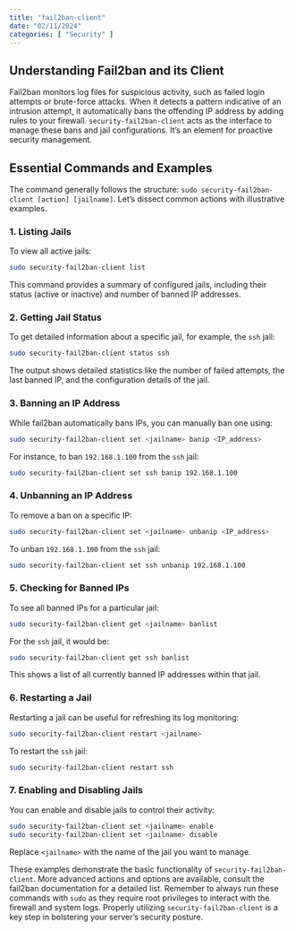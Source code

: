 ```yaml
---
title: "fail2ban-client"
date: "02/11/2024"
categories: [ "Security" ]
---
```

## Understanding Fail2ban and its Client

Fail2ban monitors log files for suspicious activity, such as failed login attempts or brute-force attacks. When it detects a pattern indicative of an intrusion attempt, it automatically bans the offending IP address by adding rules to your firewall. `security-fail2ban-client` acts as the interface to manage these bans and jail configurations. It’s an element for proactive security management.

## Essential Commands and Examples

The command generally follows the structure: `sudo security-fail2ban-client [action] [jailname]`. Let's dissect common actions with illustrative examples.

### 1. Listing Jails

To view all active jails:

```bash
sudo security-fail2ban-client list
```

This command provides a summary of configured jails, including their status (active or inactive) and number of banned IP addresses.


### 2. Getting Jail Status

To get detailed information about a specific jail, for example, the `ssh` jail:

```bash
sudo security-fail2ban-client status ssh
```

The output shows detailed statistics like the number of failed attempts, the last banned IP, and the configuration details of the jail.

### 3. Banning an IP Address

While fail2ban automatically bans IPs, you can manually ban one using:

```bash
sudo security-fail2ban-client set <jailname> banip <IP_address>
```

For instance, to ban `192.168.1.100` from the `ssh` jail:

```bash
sudo security-fail2ban-client set ssh banip 192.168.1.100
```

### 4. Unbanning an IP Address

To remove a ban on a specific IP:

```bash
sudo security-fail2ban-client set <jailname> unbanip <IP_address>
```

To unban `192.168.1.100` from the `ssh` jail:

```bash
sudo security-fail2ban-client set ssh unbanip 192.168.1.100
```

### 5.  Checking for Banned IPs

To see all banned IPs for a particular jail:

```bash
sudo security-fail2ban-client get <jailname> banlist
```

For the `ssh` jail, it would be:

```bash
sudo security-fail2ban-client get ssh banlist
```

This shows a list of all currently banned IP addresses within that jail.

### 6.  Restarting a Jail

Restarting a jail can be useful for refreshing its log monitoring:

```bash
sudo security-fail2ban-client restart <jailname>
```

To restart the `ssh` jail:

```bash
sudo security-fail2ban-client restart ssh
```

### 7.  Enabling and Disabling Jails

You can enable and disable jails to control their activity:

```bash
sudo security-fail2ban-client set <jailname> enable
sudo security-fail2ban-client set <jailname> disable
```

Replace `<jailname>` with the name of the jail you want to manage.


These examples demonstrate the basic functionality of `security-fail2ban-client`.  More advanced actions and options are available, consult the fail2ban documentation for a detailed list.  Remember to always run these commands with `sudo` as they require root privileges to interact with the firewall and system logs.  Properly utilizing `security-fail2ban-client` is a key step in bolstering your server's security posture.

